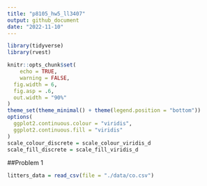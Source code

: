 ```yaml
---
title: "p8105_hw5_ll3407"
output: github_document
date: "2022-11-10"
---
```


```r
library(tidyverse)
library(rvest)

knitr::opts_chunk$set(
	echo = TRUE,
	warning = FALSE,
  fig.width = 6,
  fig.asp = .6,
  out.width = "90%"
)
theme_set(theme_minimal() + theme(legend.position = "bottom"))
options(
  ggplot2.continuous.colour = "viridis",
  ggplot2.continuous.fill = "viridis"
)
scale_colour_discrete = scale_colour_viridis_d
scale_fill_discrete = scale_fill_viridis_d
```


##Problem 1

```r
litters_data = read_csv(file = "./data/co.csv")
```


